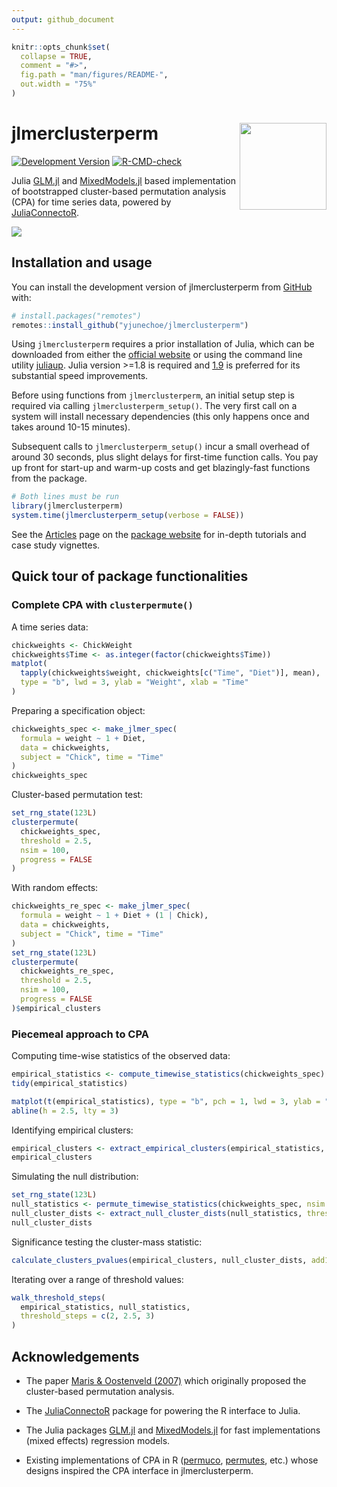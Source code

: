 ```yaml
---
output: github_document
---
```


<!-- README.md is generated from README.Rmd. Please edit that file -->

```r
knitr::opts_chunk$set(
  collapse = TRUE,
  comment = "#>",
  fig.path = "man/figures/README-",
  out.width = "75%"
)
```

# jlmerclusterperm <a href="https://yjunechoe.github.io/jlmerclusterperm/"><img src="man/figures/logo.png" align="right" height="139" /></a>

<!-- badges: start -->
[![Development Version](https://img.shields.io/badge/devel%20version-0.2.0-check.svg)](https://github.com/yjunechoe/jlmerclusterperm)
[![R-CMD-check](https://github.com/yjunechoe/jlmerclusterperm/actions/workflows/R-CMD-check.yaml/badge.svg)](https://github.com/yjunechoe/jlmerclusterperm/actions/workflows/R-CMD-check.yaml)
<!-- badges: end -->

Julia [GLM.jl](https://github.com/JuliaStats/GLM.jl) and [MixedModels.jl](https://github.com/JuliaStats/MixedModels.jl) based implementation of bootstrapped cluster-based permutation analysis (CPA) for time series data, powered by [JuliaConnectoR](https://github.com/stefan-m-lenz/JuliaConnectoR).

![](man/figures/clusterpermute_slice.png)

## Installation and usage

You can install the development version of jlmerclusterperm from [GitHub](https://github.com/yjunechoe/jlmerclusterperm) with:

``` r
# install.packages("remotes")
remotes::install_github("yjunechoe/jlmerclusterperm")
```

Using `jlmerclusterperm` requires a prior installation of Julia, which can be downloaded from either the [official website](https://julialang.org/) or using the command line utility [juliaup](https://github.com/JuliaLang/juliaup). Julia version >=1.8 is required and [1.9](https://julialang.org/blog/2023/04/julia-1.9-highlights/#caching_of_native_code) is preferred for its substantial speed improvements.

Before using functions from `jlmerclusterperm`, an initial setup step is required via calling `jlmerclusterperm_setup()`. The very first call on a system will install necessary dependencies (this only happens once and takes around 10-15 minutes).

Subsequent calls to `jlmerclusterperm_setup()` incur a small overhead of around 30 seconds, plus slight delays for first-time function calls. You pay up front for start-up and warm-up costs and get blazingly-fast functions from the package.

```r
# Both lines must be run
library(jlmerclusterperm)
system.time(jlmerclusterperm_setup(verbose = FALSE))
```

See the [Articles](https://yjunechoe.github.io/jlmerclusterperm/articles/) page on the [package website](https://github.com/yjunechoe/jlmerclusterperm) for in-depth tutorials and case study vignettes.

## Quick tour of package functionalities

### Complete CPA with `clusterpermute()`

A time series data:

```r
chickweights <- ChickWeight
chickweights$Time <- as.integer(factor(chickweights$Time))
matplot(
  tapply(chickweights$weight, chickweights[c("Time", "Diet")], mean),
  type = "b", lwd = 3, ylab = "Weight", xlab = "Time"
)
```

Preparing a specification object:

```r
chickweights_spec <- make_jlmer_spec(
  formula = weight ~ 1 + Diet,
  data = chickweights,
  subject = "Chick", time = "Time"
)
chickweights_spec
```

Cluster-based permutation test:

```r
set_rng_state(123L)
clusterpermute(
  chickweights_spec,
  threshold = 2.5,
  nsim = 100,
  progress = FALSE
)
```

With random effects:

```r
chickweights_re_spec <- make_jlmer_spec(
  formula = weight ~ 1 + Diet + (1 | Chick),
  data = chickweights,
  subject = "Chick", time = "Time"
)
set_rng_state(123L)
clusterpermute(
  chickweights_re_spec,
  threshold = 2.5,
  nsim = 100,
  progress = FALSE
)$empirical_clusters
```

### Piecemeal approach to CPA

Computing time-wise statistics of the observed data:

```r
empirical_statistics <- compute_timewise_statistics(chickweights_spec)
tidy(empirical_statistics)
```

```r
matplot(t(empirical_statistics), type = "b", pch = 1, lwd = 3, ylab = "t-statistic")
abline(h = 2.5, lty = 3)
```

Identifying empirical clusters:

```r
empirical_clusters <- extract_empirical_clusters(empirical_statistics, threshold = 2.5)
empirical_clusters
```

Simulating the null distribution:

```r
set_rng_state(123L)
null_statistics <- permute_timewise_statistics(chickweights_spec, nsim = 100)
null_cluster_dists <- extract_null_cluster_dists(null_statistics, threshold = 2.5)
null_cluster_dists
```

Significance testing the cluster-mass statistic:

```r
calculate_clusters_pvalues(empirical_clusters, null_cluster_dists, add1 = TRUE)
```

Iterating over a range of threshold values:

```r
walk_threshold_steps(
  empirical_statistics, null_statistics,
  threshold_steps = c(2, 2.5, 3)
)
```

## Acknowledgements

- The paper [Maris & Oostenveld (2007)](https://doi.org/10.1016/j.jneumeth.2007.03.024) which originally proposed the cluster-based permutation analysis.

- The [JuliaConnectoR](https://github.com/stefan-m-lenz/JuliaConnectoR) package for powering the R interface to Julia.

- The Julia packages [GLM.jl](https://github.com/JuliaStats/GLM.jl) and [MixedModels.jl](https://github.com/JuliaStats/MixedModels.jl) for fast implementations (mixed effects) regression models.

- Existing implementations of CPA in R ([permuco](https://jaromilfrossard.github.io/permuco/), [permutes](https://github.com/cvoeten/permutes), etc.) whose designs inspired the CPA interface in jlmerclusterperm.
